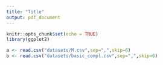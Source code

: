 ```yaml
---
title: "Title"
output: pdf_document
---
```


```r
knitr::opts_chunk$set(echo = TRUE)
library(ggplot2)

a <- read.csv("datasets/M.csv",sep=",",skip=6)
b <- read.csv("datasets/basic_compl.csv",sep=",",skip=6)

```
